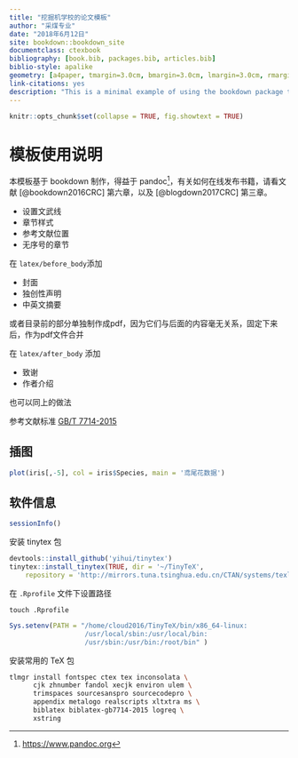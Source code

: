 ```yaml
--- 
title: "挖掘机学校的论文模板"
author: "采煤专业"
date: "2018年6月12日"
site: bookdown::bookdown_site
documentclass: ctexbook
bibliography: [book.bib, packages.bib, articles.bib]
biblio-style: apalike
geometry: [a4paper, tmargin=3.0cm, bmargin=3.0cm, lmargin=3.0cm, rmargin=3.0cm]
link-citations: yes
description: "This is a minimal example of using the bookdown package to write a book. The output format for this example is bookdown::gitbook."
---
```


```r
knitr::opts_chunk$set(collapse = TRUE, fig.showtext = TRUE)
```


# 模板使用说明

本模板基于 bookdown 制作，得益于 pandoc^[<https://www.pandoc.org>]，有关如何在线发布书籍，请看文献 [@bookdown2016CRC] 第六章，以及 [@blogdown2017CRC] 第三章。

- 设置文武线
- 章节样式
- 参考文献位置
- 无序号的章节


在 `latex/before_body`添加

- 封面 
- 独创性声明
- 中英文摘要

或者目录前的部分单独制作成pdf，因为它们与后面的内容毫无关系，固定下来后，作为pdf文件合并

在 `latex/after_body` 添加

- 致谢
- 作者介绍

也可以同上的做法

参考文献标准 [GB/T 7714-2015](https://github.com/Haixing-Hu/GBT7714-2005-BibTeX-Style/files/153951/GBT.7714-2015.pdf)

## 插图

```r
plot(iris[,-5], col = iris$Species, main = '鸢尾花数据')
```


## 软件信息

```r
sessionInfo()
```


安装 tinytex 包

```r
devtools::install_github('yihui/tinytex')
tinytex::install_tinytex(TRUE, dir = '~/TinyTeX', 
    repository = 'http://mirrors.tuna.tsinghua.edu.cn/CTAN/systems/texlive/tlnet' )
```

在 `.Rprofile` 文件下设置路径

```
touch .Rprofile
```

```r
Sys.setenv(PATH = "/home/cloud2016/TinyTeX/bin/x86_64-linux:
                   /usr/local/sbin:/usr/local/bin:
                   /usr/sbin:/usr/bin:/root/bin" )
```

安装常用的 TeX 包

```bash
tlmgr install fontspec ctex tex inconsolata \
      cjk zhnumber fandol xecjk environ ulem \
      trimspaces sourcesanspro sourcecodepro \
      appendix metalogo realscripts xltxtra ms \
      biblatex biblatex-gb7714-2015 logreq \
      xstring
```

